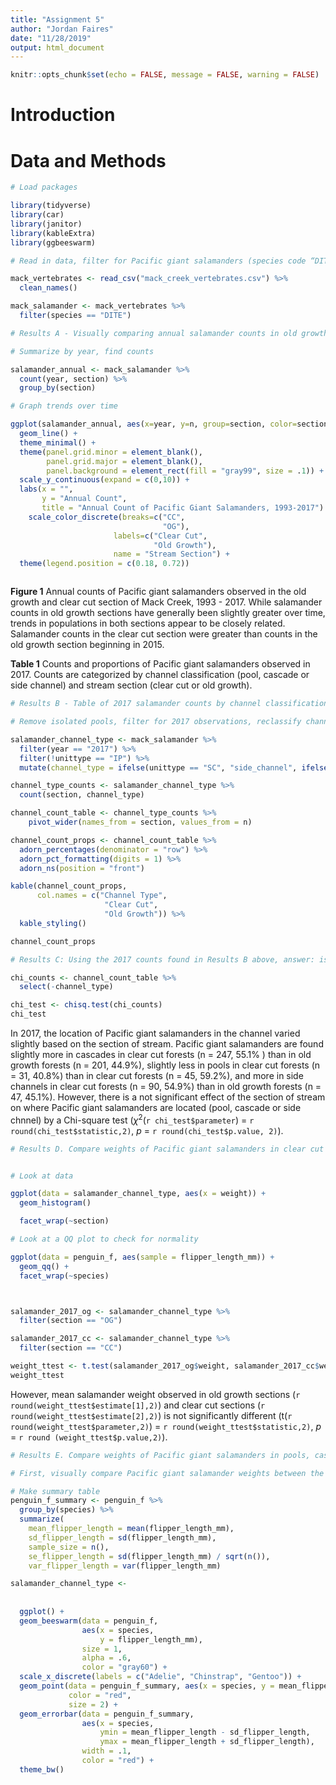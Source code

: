 ```yaml
---
title: "Assignment 5"
author: "Jordan Faires"
date: "11/28/2019"
output: html_document
---
```


```r
knitr::opts_chunk$set(echo = FALSE, message = FALSE, warning = FALSE)
```


# Introduction

# Data and Methods

```r

# Load packages

library(tidyverse)
library(car)
library(janitor)
library(kableExtra)
library(ggbeeswarm)

# Read in data, filter for Pacific giant salamanders (species code “DITE”)

mack_vertebrates <- read_csv("mack_creek_vertebrates.csv") %>% 
  clean_names()

mack_salamander <- mack_vertebrates %>% 
  filter(species == "DITE")

```

```r

# Results A - Visually comparing annual salamander counts in old growth (OG) and clear cut (CC) sections of Mack Creek

# Summarize by year, find counts 

salamander_annual <- mack_salamander %>% 
  count(year, section) %>% 
  group_by(section)

# Graph trends over time

ggplot(salamander_annual, aes(x=year, y=n, group=section, color=section)) +
  geom_line() +
  theme_minimal() +
  theme(panel.grid.minor = element_blank(),
        panel.grid.major = element_blank(),
        panel.background = element_rect(fill = "gray99", size = .1)) +
  scale_y_continuous(expand = c(0,10)) +
  labs(x = "",
       y = "Annual Count",
       title = "Annual Count of Pacific Giant Salamanders, 1993-2017") +
    scale_color_discrete(breaks=c("CC", 
                                  "OG"),
                       labels=c("Clear Cut", 
                                "Old Growth"),
                       name = "Stream Section") +
  theme(legend.position = c(0.18, 0.72))



```
**Figure 1** Annual counts of Pacific giant salamanders observed in the old growth and clear cut section of Mack Creek, 1993 - 2017. While salamander counts in old growth sections have generally been slightly greater over time, trends in populations in both sections appear to be closely related. Salamander counts in the clear cut section were greater than counts in the old growth section beginning in 2015. 

**Table 1** Counts and proportions of Pacific giant salamanders observed in 2017. Counts are categorized by channel classification (pool, cascade or side channel) and stream section (clear cut or old growth).
```r

# Results B - Table of 2017 salamander counts by channel classification (pool, cascades and side-channel) in old growth (OG) and clear cut (CC) sections of Mack Creek.

# Remove isolated pools, filter for 2017 observations, reclassify channel types as pool, cascade, side-channel. SC/side channel = side_channel, P/pool = pool, C/cascade,I/riffle,C/cascade,S/small step = cascade.

salamander_channel_type <- mack_salamander %>%
  filter(year == "2017") %>% 
  filter(!unittype == "IP") %>% 
  mutate(channel_type = ifelse(unittype == "SC", "side_channel", ifelse(unittype == "P", "pool", ifelse(unittype %in% c("C", "I", "R", "S"), "cascade", ""))))

channel_type_counts <- salamander_channel_type %>% 
  count(section, channel_type)

channel_count_table <- channel_type_counts %>% 
    pivot_wider(names_from = section, values_from = n)

channel_count_props <- channel_count_table %>% 
  adorn_percentages(denominator = "row") %>% 
  adorn_pct_formatting(digits = 1) %>% 
  adorn_ns(position = "front")

kable(channel_count_props,
      col.names = c("Channel Type", 
                     "Clear Cut", 
                     "Old Growth")) %>% 
  kable_styling()

channel_count_props
```
```r
# Results C: Using the 2017 counts found in Results B above, answer: is there a significant difference in where in the channel Pacific giant salamanders are located (pool, cascade or side channel) between the two sections (old growth and clear cut)? 

chi_counts <- channel_count_table %>% 
  select(-channel_type)

chi_test <- chisq.test(chi_counts)
chi_test

```

In 2017, the location of Pacific giant salamanders in the channel varied slightly based on the section of stream. Pacific giant salamanders are found slightly more in cascades in clear cut forests (n = 247, 55.1% ) than in old growth forests (n = 201, 44.9%), slightly less in pools in clear cut forests (n = 31, 40.8%) than in clear cut forests (n = 45, 59.2%), and more in side channels in clear cut forests (n = 90, 54.9%) than in old growth forests (n = 47, 45.1%). However, there is a not significant effect of the section of stream on where Pacific giant salamanders are located (pool, cascade or side chnnel) by a Chi-square test ($\chi$^2^(`r chi_test$parameter`) = `r round(chi_test$statistic,2)`, *p* = `r round(chi_test$p.value, 2)`). 


```r

# Results D. Compare weights of Pacific giant salamanders in clear cut and old growth forest sections of the creek in 2017. 


# Look at data 

ggplot(data = salamander_channel_type, aes(x = weight)) +
  geom_histogram()

  facet_wrap(~section)

# Look at a QQ plot to check for normality

ggplot(data = penguin_f, aes(sample = flipper_length_mm)) +
  geom_qq() +
  facet_wrap(~species)



salamander_2017_og <- salamander_channel_type %>% 
  filter(section == "OG")

salamander_2017_cc <- salamander_channel_type %>% 
  filter(section == "CC")

weight_ttest <- t.test(salamander_2017_og$weight, salamander_2017_cc$weight)
weight_ttest

```

However, mean salamander weight observed in old growth sections (`r round(weight_ttest$estimate[1],2)`) and clear cut sections (`r round(weight_ttest$estimate[2],2)`) is not significantly different (t(`r round(weight_ttest$parameter,2)`) = `r round(weight_ttest$statistic,2)`, *p* = `r round (weight_ttest$p.value,2)`).

```r

# Results E. Compare weights of Pacific giant salamanders in pools, cascades and side-channels of Mack Creek in 2017. 

# First, visually compare Pacific giant salamander weights between the three channel classifications.

# Make summary table 
penguin_f_summary <- penguin_f %>% 
  group_by(species) %>% 
  summarize(
    mean_flipper_length = mean(flipper_length_mm),
    sd_flipper_length = sd(flipper_length_mm),
    sample_size = n(),
    se_flipper_length = sd(flipper_length_mm) / sqrt(n()),
    var_flipper_length = var(flipper_length_mm)

salamander_channel_type <- 
  
  
  ggplot() +
  geom_beeswarm(data = penguin_f,
                aes(x = species,
                    y = flipper_length_mm),
                size = 1,
                alpha = .6,
                color = "gray60") +
  scale_x_discrete(labels = c("Adelie", "Chinstrap", "Gentoo")) +
  geom_point(data = penguin_f_summary, aes(x = species, y = mean_flipper_length),
             color = "red",
             size = 2) +
  geom_errorbar(data = penguin_f_summary,
                aes(x = species,
                    ymin = mean_flipper_length - sd_flipper_length,
                    ymax = mean_flipper_length + sd_flipper_length),
                width = .1,
                color = "red") +
  theme_bw()
  
  

```

